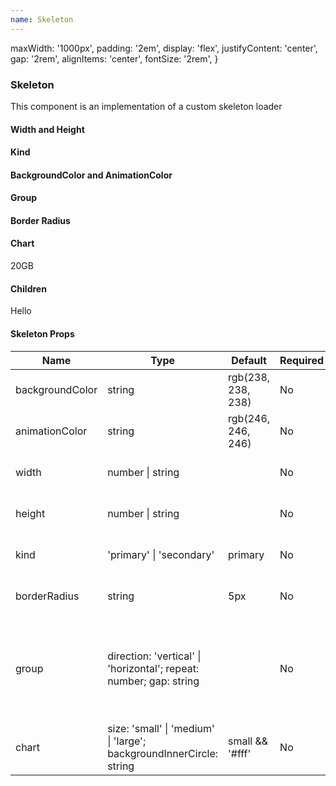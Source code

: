 ```yaml
---
name: Skeleton
---
```



  maxWidth: '1000px',
  padding: '2em',
  display: 'flex',
  justifyContent: 'center',
  gap: '2rem',
  alignItems: 'center',
  fontSize: '2rem',
}

<div />
<div>
  <H3 font="secondary">Skeleton</H3>
</div>

<Paragraph4>
  This component is an implementation of a custom skeleton loader
</Paragraph4>

<div>
  <H4 font="secondary">Width and Height</H4>
</div>

<Playground>
  <div style={styles}>
    <Skeleton height="2rem" width="100%" />
  </div>
</Playground>

<div>
  <H4 font="secondary">Kind</H4>
</div>

<Playground>
  <div style={{ ...styles, flexDirection: 'column' }}>
    <Skeleton height="2rem" width="100%" kind="primary" />
    <Skeleton height="2rem" width="100%" kind="secondary" />
  </div>
</Playground>

<div>
  <H4 font="secondary">BackgroundColor and AnimationColor</H4>
</div>

<Playground>
  <div style={styles}>
    <Skeleton
      height="2rem"
      width="100%"
      backgroundColor="#6dfffa"
      animationColor="#febfff"
    />
  </div>
</Playground>

<div>
  <H4 font="secondary">Group</H4>
</div>

<Playground>
  <div style={styles}>
    <Skeleton
      group={{ direction: 'vertical', repeat: 5, gap: '0.5rem' }}
      height="2rem"
      width="100%"
    />
  </div>
</Playground>

<div>
  <H4 font="secondary">Border Radius</H4>
</div>

<Playground>
  <div style={{ ...styles, flexDirection: 'column' }}>
    <Skeleton height="10px" width="100px" borderRadius="0px" />
    <Skeleton height="50px" width="50px" borderRadius="5px" />
    <Skeleton height="50px" width="50px" borderRadius="50%" />
  </div>
</Playground>

<div>
  <H4 font="secondary">Chart</H4>
</div>

<Playground>
  <div style={styles}>
    <Skeleton chart={{ size: 'small' }} kind="secondary">
      20GB
    </Skeleton>
    <Skeleton chart />
    <Skeleton chart={{ size: 'large', backgroundInnerCircle: 'royalBlue' }} />
  </div>
</Playground>

<div>
  <H4 font="secondary">Children</H4>
</div>

<Playground>
  <div style={styles}>
    <Skeleton kind="secondary">Hello</Skeleton>
  </div>
</Playground>

<H4>Skeleton Props</H4>
<table>
  <thead>
    <tr>
      <th>Name</th>
      <th>Type</th>
      <th>Default</th>
      <th>Required</th>
      <th>Description</th>
    </tr>
  </thead>
  <tbody>
    <tr>
      <td>backgroundColor</td>
      <td>string</td>
      <td>rgb(238, 238, 238)</td>
      <td>No</td>
      <td>Color of background</td>
    </tr>
    <tr>
      <td>animationColor</td>
      <td>string</td>
      <td>rgb(246, 246, 246)</td>
      <td>No</td>
      <td>Color of animation</td>
    </tr>
    <tr>
      <td>width</td>
      <td>number | string</td>
      <td></td>
      <td>No</td>
      <td>Set defined width component</td>
    </tr>
    <tr>
      <td>height</td>
      <td>number | string</td>
      <td></td>
      <td>No</td>
      <td>Set defined height component</td>
    </tr>
    <tr>
      <td>kind</td>
      <td>'primary' | 'secondary'</td>
      <td>primary</td>
      <td>No</td>
      <td>Set style depending on kind</td>
    </tr>
    <tr>
      <td>borderRadius</td>
      <td>string</td>
      <td>5px</td>
      <td>No</td>
      <td>Set defined border radius style</td>
    </tr>
    <tr>
      <td>group</td>
      <td>direction: 'vertical' | 'horizontal'; repeat: number; gap: string</td>
      <td></td>
      <td>No</td>
      <td>
        Allows to repeat one element multiple times and display using rows or
        columns
      </td>
    </tr>
    <tr>
      <td>chart</td>
      <td>size: 'small' | 'medium' | 'large'; backgroundInnerCircle: string</td>
      <td>small && '#fff'</td>
      <td>No</td>
      <td>Set size and inner background of chart</td>
    </tr>
  </tbody>
</table>
